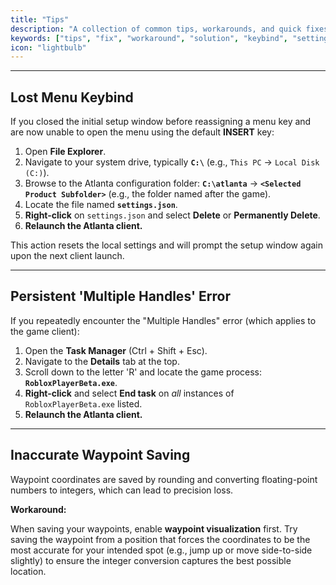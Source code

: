 ```yaml
---
title: "Tips"
description: "A collection of common tips, workarounds, and quick fixes for user-reported issues."
keywords: ["tips", "fix", "workaround", "solution", "keybind", "settings.json", "robloxplayerbeta.exe", "multiple handles", "issue"]
icon: "lightbulb"
---
```


---

## Lost Menu Keybind

If you closed the initial setup window before reassigning a menu key and are now unable to open the menu using the default **INSERT** key:

1.  Open **File Explorer**.
2.  Navigate to your system drive, typically **`C:\`** (e.g., `This PC` -> `Local Disk (C:)`).
3.  Browse to the Atlanta configuration folder: **`C:\atlanta`** $\rightarrow$ **`<Selected Product Subfolder>`** (e.g., the folder named after the game).
4.  Locate the file named **`settings.json`**.
5.  **Right-click** on `settings.json` and select **Delete** or **Permanently Delete**.
6.  **Relaunch the Atlanta client.**

This action resets the local settings and will prompt the setup window again upon the next client launch.

---

## Persistent 'Multiple Handles' Error

If you repeatedly encounter the "Multiple Handles" error (which applies to the game client):

1.  Open the **Task Manager** (Ctrl + Shift + Esc).
2.  Navigate to the **Details** tab at the top.
3.  Scroll down to the letter 'R' and locate the game process: **`RobloxPlayerBeta.exe`**.
4.  **Right-click** and select **End task** on *all* instances of `RobloxPlayerBeta.exe` listed.
5.  **Relaunch the Atlanta client.**

---

## Inaccurate Waypoint Saving

Waypoint coordinates are saved by rounding and converting floating-point numbers to integers, which can lead to precision loss.

**Workaround:**

When saving your waypoints, enable **waypoint visualization** first. Try saving the waypoint from a position that forces the coordinates to be the most accurate for your intended spot (e.g., jump up or move side-to-side slightly) to ensure the integer conversion captures the best possible location.